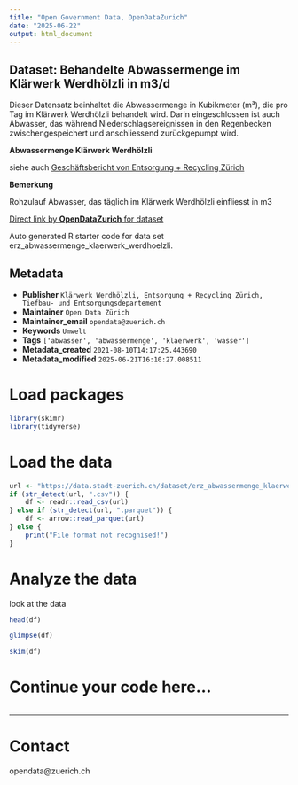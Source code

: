 ```yaml
---
title: "Open Government Data, OpenDataZurich"
date: "2025-06-22"
output: html_document
---
```


## Dataset: Behandelte Abwassermenge im Klärwerk Werdhölzli in m3/d

Dieser Datensatz beinhaltet die Abwassermenge in Kubikmeter (m³), die pro Tag im Klärwerk Werdhölzli behandelt wird. Darin eingeschlossen ist auch Abwasser, das während Niederschlagsereignissen in den Regenbecken zwischengespeichert und anschliessend zurückgepumpt wird. 

**Abwassermenge Klärwerk Werdhölzli**

siehe auch [Geschäftsbericht von Entsorgung + Recycling Zürich](https://www.stadt-zuerich.ch/ted/de/index/entsorgung_recycling.html)

**Bemerkung**

Rohzulauf Abwasser, das täglich im Klärwerk Werdhölzli einfliesst in m3



[Direct link by **OpenDataZurich** for dataset](https://data.stadt-zuerich.ch/dataset/erz_abwassermenge_klaerwerk_werdhoelzli)

Auto generated R starter code for data set erz_abwassermenge_klaerwerk_werdhoelzli.

## Metadata

- **Publisher** `Klärwerk Werdhölzli, Entsorgung + Recycling Zürich, Tiefbau- und Entsorgungsdepartement`
- **Maintainer** `Open Data Zürich`
- **Maintainer_email** `opendata@zuerich.ch`
- **Keywords** `Umwelt`
- **Tags** `['abwasser', 'abwassermenge', 'klaerwerk', 'wasser']`
- **Metadata_created** `2021-08-10T14:17:25.443690`
- **Metadata_modified** `2025-06-21T16:10:27.008511`


# Load packages

```r
library(skimr)
library(tidyverse)
```

# Load the data

```r
url <- "https://data.stadt-zuerich.ch/dataset/erz_abwassermenge_klaerwerk_werdhoelzli/download/erz_abwassermenge_klaerwerk_werdhoelzli_2024.csv"
if (str_detect(url, ".csv")) {
    df <- readr::read_csv(url)
} else if (str_detect(url, ".parquet")) {
    df <- arrow::read_parquet(url)
} else {
    print("File format not recognised!")
}
```

# Analyze the data

look at the data
```r
head(df)
```

```r
glimpse(df)
```

```r
skim(df)
```

# Continue your code here...

```r

```

------------------------------------------------------------------------

# Contact

opendata@zuerich.ch
